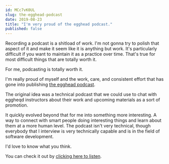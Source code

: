 ```yaml
---
id: MCc7vK0UL
slug: the-egghead-podcast
date: 2019-08-23
title: "I'm very proud of the egghead podcast."
published: false
---
```


Recording a podcast is a shitload of work. I'm not gonna try to polish that aspect of it and make it seem like it is anything but work. It's particularly difficult if you want to maintain it as a practice over time. That's true for most difficult things that are totally worth it.

For me, podcasting is totally worth it.

I'm really proud of myself and the work, care, and consistent effort that has gone into publishing [the egghead podcast](https://egghead.io/podcast).

The original idea was a technical podcast that we could use to chat with eggheqd instructors about their work and upcoming materials as a sort of promotion.

It quickly evolved beyond that for me into something more interesting. A way to connect with smart people doing interesting things and learn about them at a more human level. The podcast isn't very technical, though everybody that I interview is very technically capable and is in the field of software development.

I'd love to know what you think. 

You can check it out by [clicking here to listen](https://egghead.io/podcast).